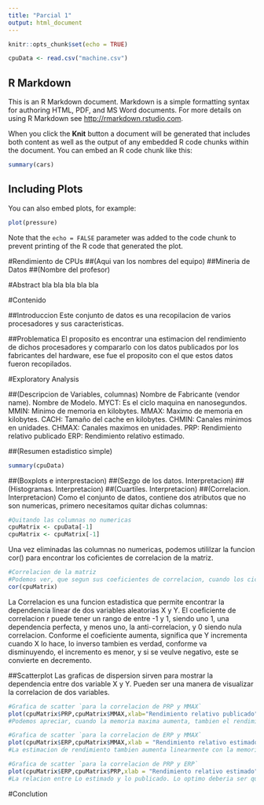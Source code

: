 ---
title: "Parcial 1"
output: html_document
---

```{r setup, include=FALSE}
knitr::opts_chunk$set(echo = TRUE)

```
```{r, echo=FALSE}
cpuData <- read.csv("machine.csv")
```
## R Markdown

This is an R Markdown document. Markdown is a simple formatting syntax for authoring HTML, PDF, and MS Word documents. For more details on using R Markdown see <http://rmarkdown.rstudio.com>.

When you click the **Knit** button a document will be generated that includes both content as well as the output of any embedded R code chunks within the document. You can embed an R code chunk like this:

```{r cars}
summary(cars)
```

## Including Plots

You can also embed plots, for example:

```{r pressure, echo=FALSE}
plot(pressure)
```

Note that the `echo = FALSE` parameter was added to the code chunk to prevent printing of the R code that generated the plot.


#Rendimiento de CPUs
##(Aqui van los nombres del equipo)
##Mineria de Datos
##(Nombre del profesor)


#Abstract
bla
bla
bla
bla
bla


#Contenido


##Introduccion
Este conjunto de datos es una recopilacion de varios procesadores y sus caracteristicas.

##Problematica
El proposito es encontrar una estimacion del rendimiento de dichos procesadores y compararlo con los datos publicados por los fabricantes del hardware, ese fue el proposito con el que estos datos fueron recopilados.

#Exploratory Analysis

##(Descripcion de Variables, columnas)
Nombre de Fabricante (vendor name).
Nombre de Modelo.
MYCT: Es el ciclo maquina en nanosegundos.
MMIN: Minimo de memoria en kilobytes.
MMAX: Maximo de memoria en kilobytes.
CACH: Tamaño del cache en kilobytes.
CHMIN: Canales minimos en unidades.
CHMAX: Canales maximos en unidades.
PRP: Rendimiento relativo publicado
ERP: Rendimiento relativo estimado.

##(Resumen estadistico simple)
```{r}
summary(cpuData)
```

##(Boxplots e interprestacion)
##(Sezgo de los datos. Interpretacion)
##(Histogramas. Interpretacion)
##(Cuartiles. Interpretacion)
##(Correlacion. Interpretacion)
Como el conjunto de datos, contiene dos atributos que no son numericas, primero necesitamos quitar dichas columnas:


```{r Correlacion}

#Quitando las columnas no numericas
cpuMatrix <- cpuData[-1]
cpuMatrix <- cpuMatrix[-1]
```

Una vez eliminadas las columnas no numericas, podemos utililzar la funcion cor() para encontrar los coficientes de correlacion de la matriz.
```{r}
#Correlacion de la matriz
#Podemos ver, que segun sus coeficientes de correlacion, cuando los ciclos con base al tiempo son mas pequeños, todas las otras variables tienden a aumentar un poco. 
cor(cpuMatrix)

```
La Correlacion es una funcion estadistica que permite encontrar la dependencia linear de dos variables aleatorias X y Y. El coeficiente de correlacion r puede tener un rango de entre -1 y 1, siendo uno 1, una dependencia perfecta, y menos uno, la anti-correlacion, y 0 siendo nula correlacion. Conforme el coeficiente aumenta, significa que Y incrementa cuando X lo hace, lo inverso tambien es verdad, conforme va disminuyendo, el incremento es menor, y si se veulve negativo, este se convierte en decremento.

##Scatterplot
Las graficas de dispersion sirven para mostrar la dependencia entre dos variable X y Y. Pueden ser una manera de visualizar la correlacion de dos variables.
```{r}

#Grafica de scatter `para la correlacion de PRP y MMAX`
plot(cpuMatrix$PRP,cpuMatrix$MMAX,xlab="Rendimiento relativo publicado",ylab = "Memoria maxima en KB")
#Podemos apreciar, cuando la memoria maxima aumenta, tambien el rendimiento relativo publicado incrementa

#Grafica de scatter `para la correlacion de ERP y MMAX`
plot(cpuMatrix$ERP,cpuMatrix$MMAX,xlab = "Rendimiento relativo estimado",ylab = "Memoria Maxima en KB")
#La estimacion de rendimiento tambien aumenta linearmente con la memoria en KB

#Grafica de scatter `para la correlacion de PRP y ERP`
plot(cpuMatrix$ERP,cpuMatrix$PRP,xlab = "Rendimiento relativo estimado",ylab="Rendimiento relativo publicado")
#La relacion entre Lo estimado y lo publicado. Lo optimo deberia ser que la correlacion fuera perfecta, significaria que los datos publicados son congruentes con los datos estimados.
```


#Conclution
